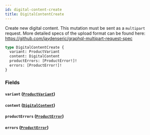 ```yaml
---
id: digital-content-create
title: DigitalContentCreate
---
```



Create new digital content. This mutation must be sent as a `multipart` request. More detailed specs of the upload format can be found here: https://github.com/jaydenseric/graphql-multipart-request-spec

```graphql
type DigitalContentCreate {
  variant: ProductVariant
  content: DigitalContent
  productErrors: [ProductError!]!
  errors: [ProductError!]!
}
```


### Fields

#### `variant` ([`ProductVariant`](../../../developer/api-reference/objects/product-variant))




#### `content` ([`DigitalContent`](../../../developer/api-reference/objects/digital-content))




#### `productErrors` ([`ProductError`](../../../developer/api-reference/objects/product-error))




#### `errors` ([`ProductError`](../../../developer/api-reference/objects/product-error))






